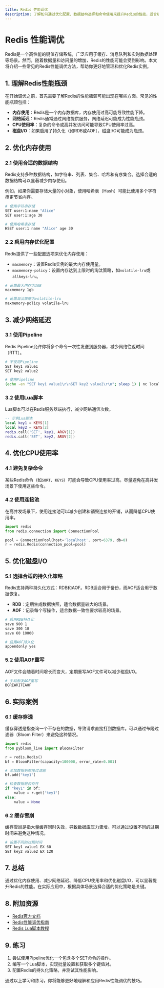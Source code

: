 ```yaml
---
title: Redis 性能调优
description: 了解如何通过优化配置、数据结构选择和命令使用来提升Redis的性能，适合初学者学习。
---
```


# Redis 性能调优

Redis是一个高性能的键值存储系统，广泛应用于缓存、消息队列和实时数据处理等场景。然而，随着数据量和访问量的增加，Redis的性能可能会受到影响。本文将介绍一些常见的Redis性能调优方法，帮助你更好地管理和优化Redis实例。

## 1. 理解Redis性能瓶颈

在开始调优之前，首先需要了解Redis的性能瓶颈可能出现在哪些方面。常见的性能瓶颈包括：

- **内存使用**：Redis是一个内存数据库，内存使用过高可能导致性能下降。
- **网络延迟**：Redis通常通过网络提供服务，网络延迟可能成为性能瓶颈。
- **CPU使用率**：复杂的命令或高并发访问可能导致CPU使用率过高。
- **磁盘I/O**：如果启用了持久化（如RDB或AOF），磁盘I/O可能成为瓶颈。

## 2. 优化内存使用

### 2.1 使用合适的数据结构

Redis支持多种数据结构，如字符串、列表、集合、哈希和有序集合。选择合适的数据结构可以显著减少内存使用。

例如，如果你需要存储大量的小对象，使用哈希表（Hash）可能比使用多个字符串更节省内存。

```bash
# 使用字符串存储
SET user:1:name "Alice"
SET user:1:age 30

# 使用哈希表存储
HSET user:1 name "Alice" age 30
```

### 2.2 启用内存优化配置

Redis提供了一些配置选项来优化内存使用：

- `maxmemory`：设置Redis实例的最大内存使用量。
- `maxmemory-policy`：设置内存达到上限时的淘汰策略，如`volatile-lru`或`allkeys-lru`。

```bash
# 设置最大内存为1GB
maxmemory 1gb

# 设置淘汰策略为volatile-lru
maxmemory-policy volatile-lru
```

## 3. 减少网络延迟

### 3.1 使用Pipeline

Redis Pipeline允许你将多个命令一次性发送到服务器，减少网络往返时间（RTT）。

```bash
# 不使用Pipeline
SET key1 value1
SET key2 value2

# 使用Pipeline
(echo -en "SET key1 value1\r\nSET key2 value2\r\n"; sleep 1) | nc localhost 6379
```

### 3.2 使用Lua脚本

Lua脚本可以在Redis服务器端执行，减少网络通信次数。

```lua
-- 示例Lua脚本
local key1 = KEYS[1]
local key2 = KEYS[2]
redis.call('SET', key1, ARGV[1])
redis.call('SET', key2, ARGV[2])
```

## 4. 优化CPU使用率

### 4.1 避免复杂命令

某些Redis命令（如`SORT`、`KEYS`）可能会导致CPU使用率过高。尽量避免在高并发场景下使用这些命令。

### 4.2 使用连接池

在高并发场景下，使用连接池可以减少创建和销毁连接的开销，从而降低CPU使用率。

```python
import redis
from redis.connection import ConnectionPool

pool = ConnectionPool(host='localhost', port=6379, db=0)
r = redis.Redis(connection_pool=pool)
```

## 5. 优化磁盘I/O

### 5.1 选择合适的持久化策略

Redis支持两种持久化方式：RDB和AOF。RDB适合用于备份，而AOF适合用于数据恢复。

- **RDB**：定期生成数据快照，适合数据量较大的场景。
- **AOF**：记录每个写操作，适合数据一致性要求较高的场景。

```bash
# 启用RDB持久化
save 900 1
save 300 10
save 60 10000

# 启用AOF持久化
appendonly yes
```

### 5.2 使用AOF重写

AOF文件会随着时间增长而变大，定期重写AOF文件可以减少磁盘I/O。

```bash
# 手动触发AOF重写
BGREWRITEAOF
```

## 6. 实际案例

### 6.1 缓存穿透

缓存穿透是指查询一个不存在的数据，导致请求直接打到数据库。可以通过布隆过滤器（Bloom Filter）来避免这种情况。

```python
import redis
from pybloom_live import BloomFilter

r = redis.Redis()
bf = BloomFilter(capacity=100000, error_rate=0.001)

# 添加数据到布隆过滤器
bf.add("key1")

# 检查数据是否存在
if "key1" in bf:
    value = r.get("key1")
else:
    value = None
```

### 6.2 缓存雪崩

缓存雪崩是指大量缓存同时失效，导致数据库压力骤增。可以通过设置不同的过期时间来避免这种情况。

```bash
# 设置不同的过期时间
SET key1 value1 EX 60
SET key2 value2 EX 120
```

## 7. 总结

通过优化内存使用、减少网络延迟、降低CPU使用率和优化磁盘I/O，可以显著提升Redis的性能。在实际应用中，根据具体场景选择合适的优化策略是关键。

## 8. 附加资源

- [Redis官方文档](https://redis.io/documentation)
- [Redis性能调优指南](https://redis.io/topics/benchmarks)
- [Redis Lua脚本教程](https://redis.io/commands/eval)

## 9. 练习

1. 尝试使用Pipeline优化一个包含多个SET命令的操作。
2. 编写一个Lua脚本，实现批量设置和获取多个键值对。
3. 配置Redis的持久化策略，并测试其性能影响。

通过以上学习和练习，你将能够更好地理解和应用Redis性能调优的技巧。
